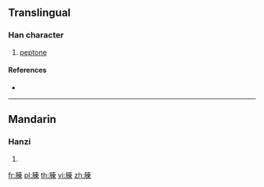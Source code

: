 {{character info/new}}
{{also|胨}}
==Translingual==

===Han character===
{{Han char|rn=130|rad=肉|as=08|sn=12|four=|canj=BDW}}

# [[peptone]]

====References====
* {{Han ref|kx=0987.150|dkj=29635|dj=1440.040|hdz=32086.010|uh=8156|ud=33110}}

----

==Mandarin==

===Hanzi===
{{cmn-hanzi|sim=胨|pin=[[dòng]] ([[dong4]])|wg=tung<sup>4</sup>}}

# {{defn|lang=cmn|sort=肉08}}

[[fr:腖]]
[[pl:腖]]
[[th:腖]]
[[vi:腖]]
[[zh:腖]]